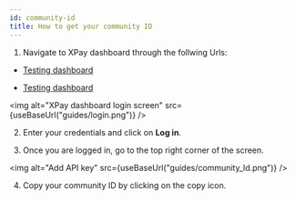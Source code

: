 ```yaml
---
id: community-id
title: How to get your community ID
---
```



1. Navigate to XPay dashboard through the follwing Urls:

- [Testing dashboard](https://staging.xpay.app/admin/)

- [Testing dashboard](https://community.xpay.app/admin/)

<img alt="XPay dashboard login screen" src={useBaseUrl("guides/login.png")} />

2. Enter your credentials and click on **Log in**.

3) Once you are logged in, go to the top right corner of the screen.

<img alt="Add API key" src={useBaseUrl("guides/community_Id.png")} />

4. Copy your community ID by clicking on the copy icon.

